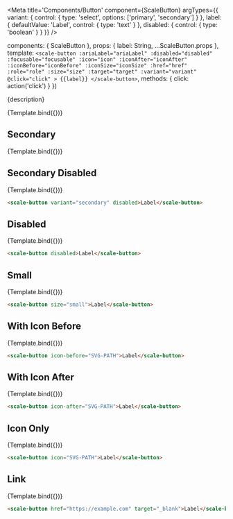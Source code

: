 
<Meta
  title='Components/Button'
  component={ScaleButton}
  argTypes={{
    variant: {
      control: { type: 'select', options: ['primary', 'secondary'] }
    },
    label: {
      defaultValue: 'Label',
      control: { type: 'text' }
    },
    disabled: {
      control: { type: 'boolean' }
    }
  }}
/>

  components: { ScaleButton },
  props: {
    label: String,
    ...ScaleButton.props
  },
  template: `
    <scale-button
      :ariaLabel="ariaLabel"
      :disabled="disabled"
      :focusable="focusable"
      :icon="icon"
      :iconAfter="iconAfter"
      :iconBefore="iconBefore"
      :iconSize="iconSize"
      :href="href"
      :role="role"
      :size="size"
      :target="target"
      :variant="variant"
      @click="click"
    >
      {{label}}
    </scale-button>
  `,
  methods: { click: action('click') }
})

<Description>{description}</Description>

<Preview withSource="none">
  <Story
    name='Large'
    args={{
      label: 'A button'
    }}
  >
    {Template.bind({})}
  </Story>
</Preview>

<Props story='Large' />


## Secondary

<Preview withSource="none">
  <Story
    name='Secondary'
    args={{
      variant: 'secondary',
    }}
  >
    {Template.bind({})}
  </Story>
</Preview>

## Secondary Disabled

<Preview withSource="none">
  <Story
    name='Secondary Disabled'
    args={{
      variant: 'secondary',
      disabled: true,
    }}
  >
    {Template.bind({})}
  </Story>
</Preview>

```html
<scale-button variant="secondary" disabled>Label</scale-button>
```


## Disabled

<Preview withSource="none">
  <Story
    name='Disabled'
    args={{
      disabled: true,
    }}
  >
    {Template.bind({})}
  </Story>
</Preview>

```html
<scale-button disabled>Label</scale-button>
```


## Small

<Preview withSource="none">
  <Story
    name='Small'
    args={{
      size: 'small',
    }}
  >
    {Template.bind({})}
  </Story>
</Preview>

```html
<scale-button size="small">Label</scale-button>
```


## With Icon Before

<Preview withSource="none">
  <Story
    name='With Icon Before'
    args={{
      iconBefore: ICON,
    }}
  >
    {Template.bind({})}
  </Story>
</Preview>

```html
<scale-button icon-before="SVG-PATH">Label</scale-button>
```


## With Icon After

<Preview withSource="none">
  <Story
    name='With Icon After'
    args={{
      iconAfter: "M7.4 19.95c-.25-.35-.2-.8.1-1.05l8.8-6.9-8.75-6.9a.691.691 0 01-.1-1.05c.25-.3.75-.4 1.05-.1L18.7 12 8.45 20.1c-.3.25-.8.2-1.05-.15z",
    }}
  >
    {Template.bind({})}
  </Story>
</Preview>

```html
<scale-button icon-after="SVG-PATH">Label</scale-button>
```


## Icon Only

<Preview withSource="none">
  <Story
    name='Icon Only'
    args={{
      icon: ICON,
    }}
  >
    {Template.bind({})}
  </Story>
</Preview>

```html
<scale-button icon="SVG-PATH">Label</scale-button>
```


## Link

<Preview withSource="none">
  <Story
    name='Link'
    args={{
      href: 'https://example.com',
      target: '_blank'
    }}
  >
    {Template.bind({})}
  </Story>
</Preview>

```html
<scale-button href="https://example.com" target="_blank">Label</scale-button>
```
